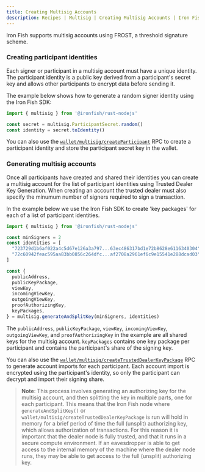 ```yaml
---
title: Creating Multisig Accounts
description: Recipes | Multisig | Creating Multisig Accounts | Iron Fish Documentation
---
```


Iron Fish supports multisig accounts using FROST, a threshold signature scheme.

### Creating participant identities

Each signer or participant in a multisig account must have a unique identity. The participant identity is a public key derived from a participant's secret key and allows other participants to encrypt data before sending it.

The example below shows how to generate a random signer identity using the Iron Fish SDK:

```js
import { multisig } from '@ironfish/rust-nodejs'

const secret = multisig.ParticipantSecret.random()
const identity = secret.toIdentity()
```

You can also use the [`wallet/multisig/createParticipant`](/developers/documentation/rpc/wallet/multisig/create_participant) RPC to create a participant identity and store the participant secret key in the wallet.

### Generating multisig accounts

Once all participants have created and shared their identities you can create a multisig account for the list of participant identities using Trusted Dealer Key Generation. When creating an account the trusted dealer must also specify the minumum number of signers required to sign a transaction.

In the example below we use the Iron Fish SDK to create 'key packages' for each of a list of participant identities.

```js
import { multisig } from '@ironfish/rust-nodejs'

const minSigners = 2
const identities = [
  "723729d1b6af022a4c5d67e126a3a797...63ec486317bd1e72b8628e6116340304",
  "72c60942feac595aa83bb0856c264dfc...af2708a2961ef6c9e15541e288dcad03"
]

const {
  publicAddress,
  publicKeyPackage,
  viewKey,
  incomingViewKey,
  outgoingViewKey,
  proofAuthorizingKey,
  keyPackages,
} = multisig.generateAndSplitKey(minSigners, identities)
```

The `publicAddress`, `publicKeyPackage`, `viewKey`, `incomingViewKey`, `outgoingViewKey`, and `proofAuthorizingKey` in the example are all shared keys for the multisig account. `keyPackages` contains one key package per participant and contains the participant's share of the signing key.


You can also use the [`wallet/multisig/createTrustedDealerKeyPackage`](/developers/documentation/rpc/wallet/multisig/create_trusted_dealer_key_package) RPC to generate account imports for each participant. Each account import is encrypted using the participant's identity, so only the participant can decrypt and import their signing share.


> **Note**: This process involves generating an authorizing key for the multisig account, and then splitting the key in multiple parts, one for each participant. This means that the Iron Fish node where `generateAndSplitKey()` or `wallet/multisig/createTrustedDealerKeyPackage` is run will hold in memory for a brief period of time the full (unsplit) authorizing key, which allows authorization of transactions. For this reason it is important that the dealer node is fully trusted, and that it runs in a secure compute environment. If an eavesdropper is able to get access to the internal memory of the machine where the dealer node runs, they may be able to get access to the full (unsplit) authorizing key.